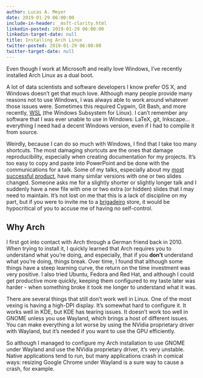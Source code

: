 ```yaml
---
author: Lucas A. Meyer
date: 2019-01-29 06:00:00
include-in-header: _msft-clarity.html
linkedin-posted: 2019-01-29 06:00:00
linkedin-target-date: null
title: Installing Arch Linux
twitter-posted: 2019-01-29 06:00:00
twitter-target-date: null
---
```


Even though I work at Microsoft and really love Windows, I've recently installed Arch Linux as a dual boot. 

A lot of data scientists and software developers I know prefer OS X, and Windows doesn't get that much love. Although many people provide many reasons not to use Windows, I was always able to work around whatever those issues were. Sometimes this required Cygwin, Git Bash, and more recently, [WSL](https://docs.microsoft.com/en-us/windows/wsl/install-win10) (the Windows Subsystem for Linux). I can't remember any software that I was ever unable to use in Windows: LaTeX, git, Inkscape... everything I need had a decent Windows version, even if I had to compile it from source.

Weirdly, because I can do so much with Windows, I find that I take too many shortcuts. The most damaging shortcuts are the ones that damage reproducibility, especially when creating documentation for my projects. It's too easy to copy and paste into PowerPoint and be done with the communications for a talk. Some of my talks, especially about my [most successful product](https://treasurytoday.com/asa-2017-winners/judges-choice-winner-microsoft), have many similar versions with one or two slides changed. Someone asks me for a slightly shorter or slightly longer talk and I suddenly have a new file with one or two extra (or hidden) slides that I may need to maintain. It's not lost on me that this is a lack of discipline on my part, but if you were to invite me to a [brigadeiro](https://en.wikipedia.org/wiki/Brigadeiro) store, it would be hypocritical of you to accuse me of having no self-control.

## Why Arch

I first got into contact with Arch through a German friend back in 2010. When trying to install it, I quickly learned that Arch requires you to understand what you're doing, and especially, that if you **don't** understand what you're doing, things break. Over time, I found that although some things have a steep learning curve, the return on the time investment was very positive. I also tried Ubuntu, Fedora and Red Hat, and although I could get productive more quickly, keeping them configured to my taste later was harder - when something broke it took me longer to understand what it was.

There are several things that still don't work well in Linux. One of the most vexing is having a high-DPI display. It's somewhat hard to configure it. It works well in KDE, but KDE has tearing issues. It doesn't work too well in GNOME unless you use Wayland, which brings a host of different issues. You can make everything a lot worse by using the NVidia proprietary driver with Wayland, but it's needed if you want to use the GPU efficiently. 

So although I managed to configure my Arch installation to use GNOME under Wayland and use the NVidia proprietary driver, it's very unstable. Native applications tend to run, but many applications crash in comical ways: resizing Google Chrome under Wayland is a sure way to cause a crash, for example.